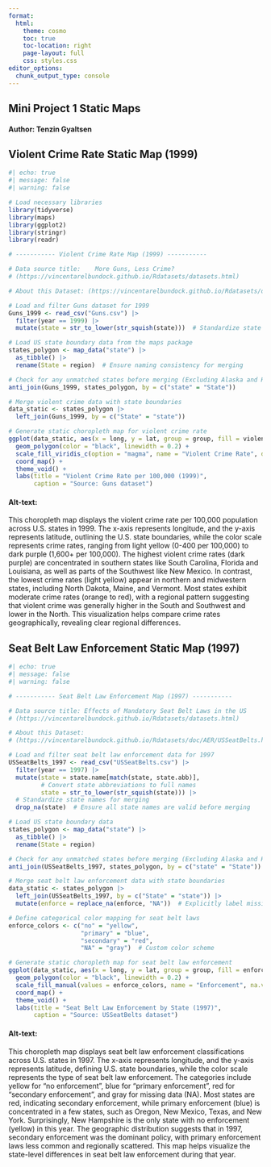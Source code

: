 ```yaml
---
format:
  html:
    theme: cosmo
    toc: true
    toc-location: right
    page-layout: full
    css: styles.css
editor_options: 
  chunk_output_type: console
---
```


<div style="text-align: left;">

# Mini Project 1 Static Maps

#### Author: Tenzin Gyaltsen

## Violent Crime Rate Static Map (1999)

```r
#| echo: true
#| message: false
#| warning: false

# Load necessary libraries
library(tidyverse)
library(maps)
library(ggplot2)
library(stringr)
library(readr)

# ----------- Violent Crime Rate Map (1999) -----------

# Data source title: 	More Guns, Less Crime? 
# (https://vincentarelbundock.github.io/Rdatasets/datasets.html) 

# About this Dataset: (https://vincentarelbundock.github.io/Rdatasets/doc/AER/Guns.html)

# Load and filter Guns dataset for 1999
Guns_1999 <- read_csv("Guns.csv") |> 
  filter(year == 1999) |> 
  mutate(state = str_to_lower(str_squish(state)))  # Standardize state names for merging

# Load US state boundary data from the maps package
states_polygon <- map_data("state") |> 
  as_tibble() |> 
  rename(State = region)  # Ensure naming consistency for merging

# Check for any unmatched states before merging (Excluding Alaska and Hawaii)
anti_join(Guns_1999, states_polygon, by = c("state" = "State"))  

# Merge violent crime data with state boundaries
data_static <- states_polygon |> 
  left_join(Guns_1999, by = c("State" = "state"))

# Generate static choropleth map for violent crime rate
ggplot(data_static, aes(x = long, y = lat, group = group, fill = violent)) +
  geom_polygon(color = "black", linewidth = 0.2) +
  scale_fill_viridis_c(option = "magma", name = "Violent Crime Rate", direction = -1) +
  coord_map() + 
  theme_void() +
  labs(title = "Violent Crime Rate per 100,000 (1999)",
       caption = "Source: Guns dataset")
```

#### Alt-text: 

This choropleth map displays the violent crime rate per 100,000 population across U.S. states in 1999. The x-axis represents longitude, and the y-axis represents latitude, outlining the U.S. state boundaries, while the color scale represents crime rates, ranging from light yellow (0-400 per 100,000) to dark purple (1,600+ per 100,000). The highest violent crime rates (dark purple) are concentrated in southern states like South Carolina, Florida and Louisiana, as well as parts of the Southwest like New Mexico. In contrast, the lowest crime rates (light yellow) appear in northern and midwestern states, including North Dakota, Maine, and Vermont. Most states exhibit moderate crime rates (orange to red), with a regional pattern suggesting that violent crime was generally higher in the South and Southwest and lower in the North. This visualization helps compare crime rates geographically, revealing clear regional differences.

## Seat Belt Law Enforcement Static Map (1997)

```r
#| echo: true
#| message: false
#| warning: false

# ----------- Seat Belt Law Enforcement Map (1997) -----------

# Data source title: Effects of Mandatory Seat Belt Laws in the US 
# (https://vincentarelbundock.github.io/Rdatasets/datasets.html) 

# About this Dataset: 
# (https://vincentarelbundock.github.io/Rdatasets/doc/AER/USSeatBelts.html)

# Load and filter seat belt law enforcement data for 1997
USSeatBelts_1997 <- read_csv("USSeatBelts.csv") |> 
  filter(year == 1997) |> 
  mutate(state = state.name[match(state, state.abb)],  
         # Convert state abbreviations to full names
         state = str_to_lower(str_squish(state))) |>  
  # Standardize state names for merging
  drop_na(state)  # Ensure all state names are valid before merging

# Load US state boundary data
states_polygon <- map_data("state") |> 
  as_tibble() |> 
  rename(State = region)

# Check for any unmatched states before merging (Excluding Alaska and Hawaii)
anti_join(USSeatBelts_1997, states_polygon, by = c("state" = "State"))  

# Merge seat belt law enforcement data with state boundaries
data_static <- states_polygon |> 
  left_join(USSeatBelts_1997, by = c("State" = "state")) |> 
  mutate(enforce = replace_na(enforce, "NA"))  # Explicitly label missing enforcement data

# Define categorical color mapping for seat belt laws
enforce_colors <- c("no" = "yellow", 
                    "primary" = "blue", 
                    "secondary" = "red", 
                    "NA" = "gray")  # Custom color scheme

# Generate static choropleth map for seat belt law enforcement
ggplot(data_static, aes(x = long, y = lat, group = group, fill = enforce)) +
  geom_polygon(color = "black", linewidth = 0.2) +
  scale_fill_manual(values = enforce_colors, name = "Enforcement", na.value = "gray") +
  coord_map() + 
  theme_void() +
  labs(title = "Seat Belt Law Enforcement by State (1997)",
       caption = "Source: USSeatBelts dataset")
```

#### Alt-text: 

This choropleth map displays seat belt law enforcement classifications across U.S. states in 1997. The x-axis represents longitude, and the y-axis represents latitude, defining U.S. state boundaries, while the color scale represents the type of seat belt law enforcement. The categories include yellow for "no enforcement", blue for "primary enforcement", red for "secondary enforcement", and gray for missing data (NA). Most states are red, indicating secondary enforcement, while primary enforcement (blue) is concentrated in a few states, such as Oregon, New Mexico, Texas, and New York. Surprisingly, New Hampshire is the only state with no enforcement (yellow) in this year. The geographic distribution suggests that in 1997, secondary enforcement was the dominant policy, with primary enforcement laws less common and regionally scattered. This map helps visualize the state-level differences in seat belt law enforcement during that year.

</div>

